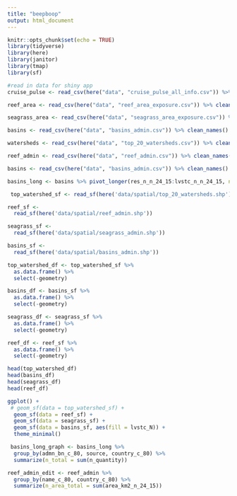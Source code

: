 ```yaml
---
title: "beepboop"
output: html_document
---
```


```r
knitr::opts_chunk$set(echo = TRUE)
library(tidyverse)
library(here)
library(janitor)
library(tmap)
library(sf)
```


```r
#read in data for shiny app
cruise_pulse <- read_csv(here("data", "cruise_pulse_all_info.csv")) %>% clean_names()

reef_area <- read_csv(here("data", "reef_area_exposure.csv")) %>% clean_names()

seagrass_area <- read_csv(here("data", "seagrass_area_exposure.csv")) %>% clean_names()

basins <- read_csv(here("data", "basins_admin.csv")) %>% clean_names() 

watersheds <- read_csv(here("data", "top_20_watersheds.csv")) %>% clean_names()

reef_admin <- read_csv(here("data", "reef_admin.csv")) %>% clean_names()

basins <- read_csv(here("data", "basins_admin.csv")) %>% clean_names()

basins_long <- basins %>% pivot_longer(res_n_n_24_15:lvstc_n_n_24_15, names_to = "source", values_to = "n_quantity")
```

```r
 top_watershed_sf <- read_sf(here('data/spatial/top_20_watersheds.shp'))

reef_sf <-
  read_sf(here('data/spatial/reef_admin.shp'))

seagrass_sf <-
  read_sf(here('data/spatial/seagrass_admin.shp'))

basins_sf <-
  read_sf(here('data/spatial/basins_admin.shp'))

top_watershed_df <- top_watershed_sf %>% 
  as.data.frame() %>% 
  select(-geometry)

basins_df <- basins_sf %>% 
  as.data.frame() %>% 
  select(-geometry)

seagrass_df <- seagrass_sf %>% 
  as.data.frame() %>% 
  select(-geometry)

reef_df <- reef_sf %>% 
  as.data.frame() %>% 
  select(-geometry)

head(top_watershed_df)
head(basins_df)
head(seagrass_df)
head(reef_df)

ggplot() +
 # geom_sf(data = top_watershed_sf) +
  geom_sf(data = reef_sf) +
  geom_sf(data = seagrass_sf) +
  geom_sf(data = basins_sf, aes(fill = lvstc_N)) +
  theme_minimal()
```
 
```r
 basins_long_graph <- basins_long %>% 
  group_by(admn_bn_c_80, source, country_c_80) %>%
  summarize(n_total = sum(n_quantity))
```
 
```r
reef_admin_edit <- reef_admin %>% 
  group_by(name_c_80, country_c_80) %>% 
  summarize(n_area_total = sum(area_km2_n_24_15))
```


 